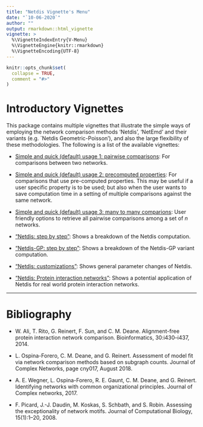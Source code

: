 ```yaml
---
title: "Netdis Vignette's Menu"
date: "`10-06-2020`"
author: ""
output: rmarkdown::html_vignette
vignette: >
  %\VignetteIndexEntry{V-Menu}
  %\VignetteEngine{knitr::rmarkdown}
  %\VignetteEncoding{UTF-8}
---
```


```r
knitr::opts_chunk$set(
  collapse = TRUE,
  comment = "#>"
)
```

#  Introductory Vignettes

This package contains multiple vignettes that illustrate the simple ways of employing the network comparison methods 'Netdis', 'NetEmd' and their variants (e.g. `Netdis Geometric-Poisson'), and also the large flexibility of these methodologies. The following is a list of the available vignettes:

* [Simple and quick (default) usage 1: pairwise comparisons](default_pairwise_usage.html): For comparisons between two networks.

* [Simple and quick (default) usage 2: precomputed properties](PreComputedProps.html): For comparisons that use pre-computed properties. This may be useful if a user specific property is to be used; but also when the user wants to save computation time in a setting of multiple comparisons against the same network.

* [Simple and quick (default) usage 3: many to many comparions](ManyToMany.html): User friendly options to retrieve all pairwise comparisons among a set of $n$ networks.

* ["Netdis: step by step"](NetdisStepByStep.html): Shows a breakdown of the Netdis computation.

* ["Netdis-GP: step by step"](NetdisGPStepByStep.html): Shows a breakdown of the Netdis-GP variant computation.

* ["Netdis: customizations"](NewNetdisCustomisations.html): Shows general parameter changes of Netdis.

* ["Netdis: Protein interaction networks"](dendrogram_example_net_dis.html): Shows a potential application of Netdis for real world protein interaction networks.

-------------------------




# Bibliography

* W. Ali, T. Rito, G. Reinert, F. Sun, and C. M. Deane. Alignment-free protein interaction network comparison. Bioinformatics, 30:i430–i437, 2014.

* L. Ospina-Forero, C. M. Deane, and G. Reinert. Assessment of model fit via network comparison methods based on subgraph counts. Journal of Complex Networks, page cny017, August 2018.

* A. E. Wegner, L. Ospina-Forero, R. E. Gaunt, C. M. Deane, and G. Reinert. Identifying networks with common organizational principles. Journal of Complex networks, 2017.

* F. Picard, J.-J. Daudin, M. Koskas, S. Schbath, and S. Robin. Assessing the exceptionality of network motifs. Journal of Computational Biology, 15(1):1–20, 2008.